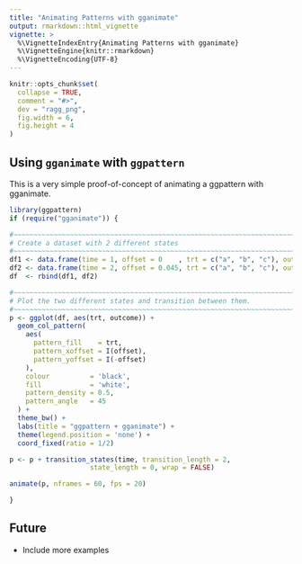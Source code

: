 ```yaml
---
title: "Animating Patterns with gganimate"
output: rmarkdown::html_vignette
vignette: >
  %\VignetteIndexEntry{Animating Patterns with gganimate}
  %\VignetteEngine{knitr::rmarkdown}
  %\VignetteEncoding{UTF-8}
---
```


```r
knitr::opts_chunk$set(
  collapse = TRUE,
  comment = "#>",
  dev = "ragg_png",
  fig.width = 6,
  fig.height = 4
)
```


Using `gganimate` with `ggpattern`
------------------------------------------------------------------------------

This is a very simple proof-of-concept of animating a ggpattern with gganimate.

```r
library(ggpattern)
if (require("gganimate")) {

#~~~~~~~~~~~~~~~~~~~~~~~~~~~~~~~~~~~~~~~~~~~~~~~~~~~~~~~~~~~~~~~~~~~~~~~~~~~~~
# Create a dataset with 2 different states
#~~~~~~~~~~~~~~~~~~~~~~~~~~~~~~~~~~~~~~~~~~~~~~~~~~~~~~~~~~~~~~~~~~~~~~~~~~~~~
df1 <- data.frame(time = 1, offset = 0    , trt = c("a", "b", "c"), outcome = c(2.3, 1.9, 3.2), stringsAsFactors = FALSE)
df2 <- data.frame(time = 2, offset = 0.045, trt = c("a", "b", "c"), outcome = c(2.3, 1.9, 3.2), stringsAsFactors = FALSE)
df  <- rbind(df1, df2)

#~~~~~~~~~~~~~~~~~~~~~~~~~~~~~~~~~~~~~~~~~~~~~~~~~~~~~~~~~~~~~~~~~~~~~~~~~~~~~
# Plot the two different states and transition between them.
#~~~~~~~~~~~~~~~~~~~~~~~~~~~~~~~~~~~~~~~~~~~~~~~~~~~~~~~~~~~~~~~~~~~~~~~~~~~~~
p <- ggplot(df, aes(trt, outcome)) +
  geom_col_pattern(
    aes(
      pattern_fill    = trt, 
      pattern_xoffset = I(offset), 
      pattern_yoffset = I(-offset)
    ), 
    colour          = 'black', 
    fill            = 'white',
    pattern_density = 0.5,
    pattern_angle   = 45
  ) +
  theme_bw() +
  labs(title = "ggpattern + gganimate") + 
  theme(legend.position = 'none') + 
  coord_fixed(ratio = 1/2) 

p <- p + transition_states(time, transition_length = 2,
                    state_length = 0, wrap = FALSE)

animate(p, nframes = 60, fps = 20)

}
```

Future
------------------------------------------------------------------------------

* Include more examples

